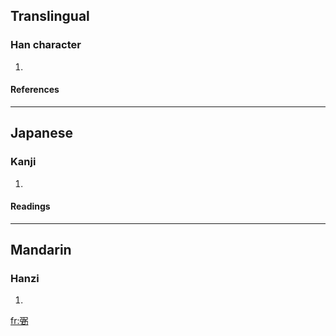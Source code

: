 ==Translingual==
===Han character===
{{Han char|rn=57|rad=弓|as=09|sn=12|four=|canj=弓一田弓 (NMWN)}}
# {{defn|Han|sort=弓09}}
====References====
{{Han ref|kx=0360.060|dkj=09825|dj=0677.040|hdz=20999.120|uh=5F3B|ud=24379}}
----
==Japanese==
===Kanji===
{{ja-kanji|grade=|rs=弓09}}
# {{defn|Japanese}} 
====Readings====
{{ja-readings|on=[[ひつ]] (hitsu)|kun=[[たすける]] (tasukeru)}}
----
==Mandarin==
===Hanzi===
{{cmn-hanzi|pin=[[bì]] ([[bi4]]), [[bō]] ([[bo1]]), [[fà]] ([[fa4]])|wg=pi<sup>4</sup>, po<sup>1</sup>, fa<sup>4</sup>}}
# {{defn|Mandarin}}

[[fr:弻]]